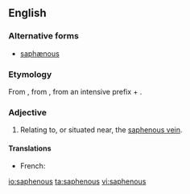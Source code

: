 ==English==
===Alternative forms===
* [[saphænous]]

===Etymology===
From {{etyl|ar}} {{term|صافن|tr=ṣāfin||the saphenous veins of the leg|lang=ar}}, from {{etyl|grc}} {{term|σαφηνής||plain, visible|lang=grc|sc=polytonic}}, from {{term|σα-||lang=grc|sc=polytonic}} an intensive prefix + {{term|φαίνεσθαι||to show, appear|lang=grc|sc=polytonic}}.

===Adjective===
{{en-adj|-}}

# {{anatomy}} Relating to, or situated near, the [[saphenous vein]].

====Translations====
{{trans-top|}}
* French: {{t|fr|saphène}}
{{trans-mid}}
{{trans-bottom}}

[[io:saphenous]]
[[ta:saphenous]]
[[vi:saphenous]]